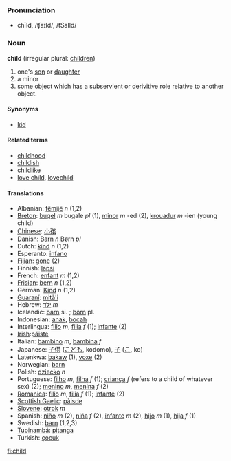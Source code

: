 === Pronunciation ===
*chīld, /ʧaɪld/, /tSaIld/

=== Noun ===
'''child''' (irregular plural: [[children]])

#one's [[son]] or [[daughter]]
#a minor
#some object which has a subservient or derivitive role relative to another object.

====Synonyms====
*[[kid]]

====Related terms====
*[[childhood]]
*[[childish]]
*[[childlike]]
*[[love child]], [[lovechild]]

====Translations====
*Albanian: [[fëmijë]] ''n'' (1,2)
*[[Breton]]: [[bugel]] ''m'' bugale ''pl'' (1), [[minor]] ''m'' -ed (2), [[krouadur]] ''m'' -ien (young child)
*[[Chinese]]: [[小孩]]
*[[Danish]]: [[Barn]] ''n'' Børn ''pl''
*Dutch: [[kind]] ''n'' (1,2)
*Esperanto: [[infano]]
*[[Fijian]]: [[gone Fijian|gone]] (2)
*Finnish: [[lapsi]]
*French: [[enfant]] ''m'' (1,2)
*[[Frisian]]: [[bern]] ''n'' (1,2)
*German: [[Kind]] ''n'' (1,2)
*[[Guaraní]]: [[mitã'i]]
*Hebrew: [[ילד]] ''m''
*Icelandic: [[barn]] si. ; [[börn]] pl.
*Indonesian: [[anak]], [[bocah]]
*Interlingua: [[filio]] ''m'', [[filia]] ''f'' (1); [[infante]] (2)
*[[Irish]]:[[páiste]]
*Italian: [[bambino]] ''m'', [[bambina]] ''f''
*Japanese: [[子供]] ([[こども]], kodomo), [[子]] ([[こ]], ko)
*Latenkwa: [[bakaw]] (1), [[voxe]] (2)
*Norwegian: [[barn]]
*Polish: [[dziecko]] ''n''
*Portuguese: [[filho]] ''m'', [[filha]] ''f'' (1); [[criança]] ''f'' (refers to a child of whatever sex) (2); [[menino]] ''m'', [[menina]] ''f'' (2)
*[[Romanica]]: [[filio]] ''m'', [[filia]] ''f'' (1); [[infante]] (2)
*[[Scottish Gaelic]]: [[pàisde]]
*[[Slovene]]: [[otrok]] ''m''
*Spanish: [[niño]] ''m'' (2), [[niña]] ''f'' (2), [[infante]] ''m'' (2), [[hijo]] ''m'' (1), [[hija]] ''f'' (1)
*Swedish: [[barn]] (1,2,3)
*[[Tupinambá]]: [[pitanga]]
*Turkish: [[çocuk]]

[[fi:child]]
